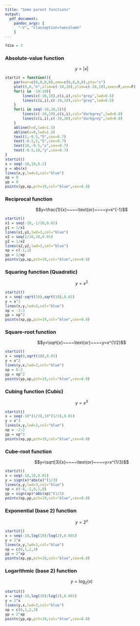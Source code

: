 ```yaml
---
title: "Some parent functions"
output:
  pdf_document:
    pandoc_args: [
      "-V", "classoption=twocolumn"
    ]
---
```


```r
fdim = 3
```

### Absolute-value function

$$y=|x|$$

```r
startit = function(){
    par(mar=c(0,0,0,0),oma=c(0,0,0,0),pty="s")
    plot(0,0,"n",xlim=c(-10,10),ylim=c(-10,10),axes=F,ann=F)
    for(i in -10:10){
        lines(c(-10,10),c(i,i),col="grey",lwd=0.5)
        lines(c(i,i),c(-10,10),col="grey",lwd=0.5)
    }
    for(i in seq(-10,10,5)){
        lines(c(-10,10),c(i,i),col="darkgrey",lwd=0.8)
        lines(c(i,i),c(-10,10),col="darkgrey",lwd=0.8)
    }
    abline(h=0,lwd=1.5)
    abline(v=0,lwd=1.5)
    text(5,-0.5,"5",cex=0.7)
    text(-0.5,5,"5",cex=0.7)
    text(10,-0.5,"x",cex=0.7)
    text(-0.5,10,"y",cex=0.7)
}
startit()
x = seq(-10,10,0.1)
y = abs(x)
lines(x,y,lwd=3,col="blue")
xp = 0
yp = 0
points(yp,xp,pch=19,col="blue",cex=0.8)
```

\vfill

### Reciprocal function

$$y=\frac{1}{x}~~~~\text{or}~~~~y=x^{-1}$$

```r
startit()
x1 = seq(-10,-1/10,0.01)
y1 = 1/x1
lines(x1,y1,lwd=3,col="blue")
x2 = seq(1/10,10,0.01)
y2 = 1/x2
lines(x2,y2,lwd=3,col="blue")
xp = c(-1,1)
yp = 1/xp
points(yp,xp,pch=19,col="blue",cex=0.8)
```

\vfill

\newpage

### Squaring function (Quadratic)

$$y=x^2$$

```r
startit()
x = seq(-sqrt(10),sqrt(10),0.01)
y = x^2
lines(x,y,lwd=3,col="blue")
xp = -3:3
yp = xp^2
points(xp,yp,pch=19,col="blue",cex=0.8)
```

\vfill


### Square-root function

$$y=\sqrt{x}~~~~\text{or}~~~~y=x^{1/2}$$

```r
startit()
x = seq(0,sqrt(10),0.01)
y = x^2
lines(y,x,lwd=3,col="blue")
xp = 0:3
yp = xp^2
points(yp,xp,pch=19,col="blue",cex=0.8)
```

\vfill


\newpage


### Cubing function (Cubic)

$$y=x^3$$

```r
startit()
x = seq(-10^(1/3),10^(1/3),0.01)
y = x^3
lines(x,y,lwd=3,col="blue")
xp = -2:2
yp = xp^3
points(xp,yp,pch=19,col="blue",cex=0.8)
```

\vfill

### Cube-root function

$$y=\sqrt[3]{x}~~~~\text{or}~~~~y=x^{1/3}$$

```r
startit()
x = seq(-10,10,0.01)
y = sign(x)*abs(x)^(1/3)
lines(x,y,lwd=3,col="blue")
xp = c(-8,-1,0,1,8)
yp = sign(xp)*abs(xp)^(1/3)
points(xp,yp,pch=19,col="blue",cex=0.8)
```

\vfill

\newpage

### Exponential (base 2) function

$$y=2^x$$

```r
startit()
x = seq(-10,log(10)/log(2),0.001)
y = 2^x
lines(x,y,lwd=3,col="blue")
xp = c(0,1,2,3)
yp = 2^xp
points(xp,yp,pch=19,col="blue",cex=0.8)
```

\vfill

### Logarithmic (base 2) function

$$y=\log_2(x)$$

```r
startit()
x = seq(-10,log(10)/log(2),0.001)
y = 2^x
lines(y,x,lwd=3,col="blue")
xp = c(0,1,2,3)
yp = 2^xp
points(yp,xp,pch=19,col="blue",cex=0.8)
```

\vfill

